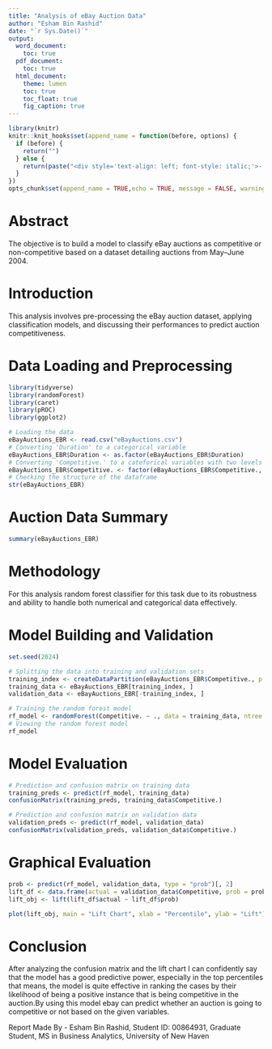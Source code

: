 ---
title: "Analysis of eBay Auction Data"
author: "Esham Bin Rashid"
date: "`r Sys.Date()`"
output:
  word_document:
    toc: true
  pdf_document:
    toc: true
  html_document:
    theme: lumen
    toc: true
    toc_float: true
    fig_caption: true
---

```{r setup, include=FALSE}
library(knitr)
knitr::knit_hooks$set(append_name = function(before, options) {
  if (before) {
    return("")
  } else {
    return(paste("<div style='text-align: left; font-style: italic;'>- Esham Bin Rashid</div>", sep="\n"))
  }
})
opts_chunk$set(append_name = TRUE,echo = TRUE, message = FALSE, warning = FALSE)
```

# Abstract

The objective is to build a model to classify eBay auctions as competitive or non-competitive based on a dataset detailing auctions from May–June 2004.

# Introduction

This analysis involves pre-processing the eBay auction dataset, applying classification models, and discussing their performances to predict auction competitiveness.

# Data Loading and Preprocessing

```{r}
library(tidyverse)
library(randomForest)
library(caret)
library(pROC)
library(ggplot2)
```

```{r}
# Loading the data
eBayAuctions_EBR <- read.csv("eBayAuctions.csv")
# Converting 'Duration' to a categorical variable
eBayAuctions_EBR$Duration <- as.factor(eBayAuctions_EBR$Duration)
# Converting 'Competitive.' to a cateforical variables with two levels
eBayAuctions_EBR$Competitive. <- factor(eBayAuctions_EBR$Competitive., levels = c(0,1), labels = c("Noncompetitive", "Competitive"))
# Checking the structure of the dataframe
str(eBayAuctions_EBR)
```

# Auction Data Summary

```{r}
summary(eBayAuctions_EBR)
```

# Methodology

For this analysis random forest classifier for this task due to its robustness and ability to handle both numerical and categorical data effectively.

# Model Building and Validation

```{r}
set.seed(2024)

# Splitting the data into training and validation sets
training_index <- createDataPartition(eBayAuctions_EBR$Competitive., p = 0.75, list = FALSE)
training_data <- eBayAuctions_EBR[training_index, ]
validation_data <- eBayAuctions_EBR[-training_index, ]
```

```{r}
# Training the random forest model
rf_model <- randomForest(Competitive. ~ ., data = training_data, ntree = 100)
# Viewing the random forest model
rf_model
```

# Model Evaluation

```{r}
# Prediction and confusion matrix on training data
training_preds <- predict(rf_model, training_data)
confusionMatrix(training_preds, training_data$Competitive.)
```

```{r}
# Prediction and confusion matrix on validation data
validation_preds <- predict(rf_model, validation_data)
confusionMatrix(validation_preds, validation_data$Competitive.)
```

# Graphical Evaluation

```{r}
prob <- predict(rf_model, validation_data, type = "prob")[, 2]
lift_df <- data.frame(actual = validation_data$Competitive, prob = prob)
lift_obj <- lift(lift_df$actual ~ lift_df$prob)

plot(lift_obj, main = "Lift Chart", xlab = "Percentile", ylab = "Lift")
```

# Conclusion

After analyzing the confusion matrix and the lift chart I can confidently say that the model has a good predictive power, especially in the top percentiles that means, the model is quite effective in ranking the cases by their likelihood of being a positive instance that is being competitive in the auction.By using this model ebay can predict whether an auction is going to competitive or not based on the given variables.

Report Made By - Esham Bin Rashid, Student ID: 00864931, Graduate Student, MS in Business Analytics, University of New Haven
